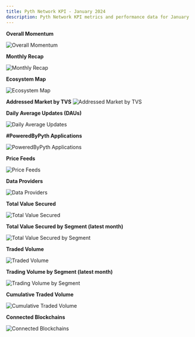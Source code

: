 ```yaml
---
title: Pyth Network KPI - January 2024
description: Pyth Network KPI metrics and performance data for January 2024.
---
```


**Overall Momentum**

![Overall Momentum](/images/kpi/january-24/pyth-momentum-jan-24.jpg)

**Monthly Recap**

![Monthly Recap](/images/kpi/january-24/pyth-jan-24.jpg)

**Ecosystem Map**

![Ecosystem Map](/images/kpi/january-24/pyth-ecosystem-jan-24.jpg)

**Addressed Market by TVS**
![Addressed Market by TVS](/images/kpi/january-24/pyth-tvs-l1-l2-jan-24.jpg)

**Daily Average Updates (DAUs)**

![Daily Average Updates](/images/kpi/january-24/jan-24-daily-average-updates.jpg)

**#PoweredByPyth Applications**

![PoweredByPyth Applications](/images/kpi/january-24/jan-24-apps-integrations.jpg)

**Price Feeds**

![Price Feeds](/images/kpi/january-24/jan-24-price-feeds.jpg)

**Data Providers**

![Data Providers](/images/kpi/january-24/jan-24-data-providers.jpg)

**Total Value Secured**

![Total Value Secured](/images/kpi/january-24/jan-24-all-chain-tvs.jpg)

**Total Value Secured by Segment (latest month)**

![Total Value Secured by Segment](/images/kpi/january-24/jan-24-dapps-tvs.jpg)

**Traded Volume**

![Traded Volume](/images/kpi/january-24/jan-24-all-chain-volume.jpg)

**Trading Volume by Segment (latest month)**

![Trading Volume by Segment](/images/kpi/january-24/jan-24-trading-volume.jpg)

**Cumulative Traded Volume**

![Cumulative Traded Volume](/images/kpi/january-24/jan-24-traded-volume.jpg)

**Connected Blockchains**

![Connected Blockchains](/images/kpi/january-24/jan-24-connected-blockchains.jpg)
